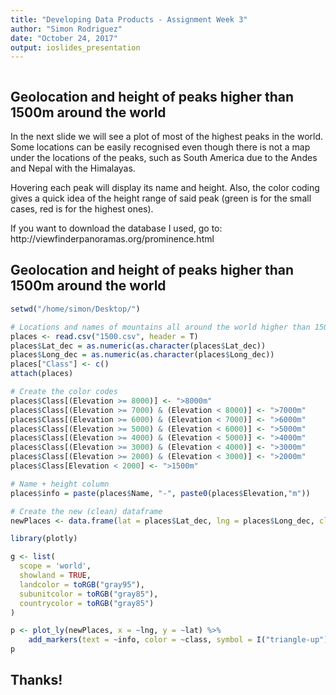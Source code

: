 ```yaml
---
title: "Developing Data Products - Assignment Week 3"
author: "Simon Rodriguez"
date: "October 24, 2017"
output: ioslides_presentation
---
```


```r
```

## Geolocation and height of peaks higher than 1500m around the world

In the next slide we will see a plot of most of the highest peaks in the world. Some locations can be easily recognised even though there is not a map under the locations of the peaks, such as South America due to the Andes and Nepal with the Himalayas. 

Hovering each peak will display its name and height. Also, the color coding gives a quick idea of the height range of said peak (green is for the small cases, red is for the highest ones).

If you want to download the database I used, go to:
 http://viewfinderpanoramas.org/prominence.html

## Geolocation and height of peaks higher than 1500m around the world

```r
setwd("/home/simon/Desktop/")

# Locations and names of mountains all around the world higher than 1500m
places <- read.csv("1500.csv", header = T)
places$Lat_dec = as.numeric(as.character(places$Lat_dec))
places$Long_dec = as.numeric(as.character(places$Long_dec))
places["Class"] <- c()
attach(places)

# Create the color codes
places$Class[(Elevation >= 8000)] <- ">8000m"
places$Class[(Elevation >= 7000) & (Elevation < 8000)] <- ">7000m"
places$Class[(Elevation >= 6000) & (Elevation < 7000)] <- ">6000m"
places$Class[(Elevation >= 5000) & (Elevation < 6000)] <- ">5000m"
places$Class[(Elevation >= 4000) & (Elevation < 5000)] <- ">4000m"
places$Class[(Elevation >= 3000) & (Elevation < 4000)] <- ">3000m"
places$Class[(Elevation >= 2000) & (Elevation < 3000)] <- ">2000m"
places$Class[Elevation < 2000] <- ">1500m"

# Name + height column
places$info = paste(places$Name, "-", paste0(places$Elevation,"m"))

# Create the new (clean) dataframe
newPlaces <- data.frame(lat = places$Lat_dec, lng = places$Long_dec, class = places$Class, info = places$info, height = places$Elevation)

```

```r
library(plotly)

g <- list(
  scope = 'world',
  showland = TRUE,
  landcolor = toRGB("gray95"),
  subunitcolor = toRGB("gray85"),
  countrycolor = toRGB("gray85")
)

p <- plot_ly(newPlaces, x = ~lng, y = ~lat) %>%
    add_markers(text = ~info, color = ~class, symbol = I("triangle-up"), size = I(8), hoverinfo = "text",   colors=c("green","red"), size=20 , opacity=0.5) 
p
```

## Thanks!

